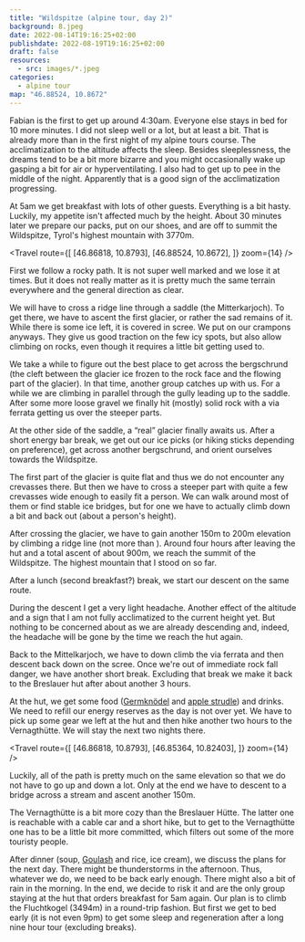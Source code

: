 ```yaml
---
title: "Wildspitze (alpine tour, day 2)"
background: 8.jpeg
date: 2022-08-14T19:16:25+02:00
publishdate: 2022-08-19T19:16:25+02:00
draft: false
resources:
  - src: images/*.jpeg
categories:
  - alpine tour
map: "46.88524, 10.8672"
---
```


Fabian is the first to get up around 4:30am. Everyone else stays in bed for 10
more minutes. I did not sleep well or a lot, but at least a bit. That is already
more than in the first night of my <Link
to="/posts/210819-alpine-tours-course">alpine tours course</Link>. The
acclimatization to the altitude affects the sleep. Besides sleeplessness, the
dreams tend to be a bit more bizarre and you might occasionally wake up gasping
a bit for air or hyperventilating. I also had to get up to pee in the middle of
the night. Apparently that is a good sign of the acclimatization progressing.

At 5am we get breakfast with lots of other guests. Everything is a bit hasty.
Luckily, my appetite isn't affected much by the height. About 30 minutes later
we prepare our packs, put on our shoes, and are off to summit the Wildspitze,
Tyrol's highest mountain with 3770m.

<Travel
  route={[
    [46.86818, 10.8793],
    [46.88524, 10.8672],
  ]}
  zoom={14}
/>

First we follow a rocky path. It is not super well marked and we lose it at
times. But it does not really matter as it is pretty much the same terrain
everywhere and the general direction as clear.

<Rimg src="2.jpeg" caption="The morning sun greets the mountain tops." />

We will have to cross a ridge line through a saddle (the Mitterkarjoch). To get
there, we have to ascent the first glacier, or rather the sad remains of it.
While there is some ice left, it is covered in scree. We put on our crampons
anyways. They give us good traction on the few icy spots, but also allow
climbing on rocks, even though it requires a little bit getting used to.

We take a while to figure out the best place to get across the bergschrund (the
cleft between the glacier ice frozen to the rock face and the flowing part of
the glacier). In that time, another group catches up with us. For a while we are
climbing in parallel through the gully leading up to the saddle. After some more
loose gravel we finally hit (mostly) solid rock with a via ferrata getting us
over the steeper parts.

<Gallery>
  <Rimg src="3.jpeg" overlay="3.svg" caption="The ridge line to cross." />
  <Rimg src="4.jpeg" caption="Near the bergschrund." />
</Gallery>

At the other side of the saddle, a “real” glacier finally awaits us. After
a short energy bar break, we get out our ice picks (or hiking sticks depending
on preference), get across another bergschrund, and orient ourselves towards the
Wildspitze.

<Rimg src="5.jpeg" alt="Some actual glacier." />

<Gallery>
  <Rimg src="9.jpeg" caption="Climbing over the bergschrund." />
  <Rimg
    src="10.jpeg"
    caption="The last one making it safely over the bergschrund."
  />
  <Rimg src="11.jpeg" overlay="11.svg" alt="Our route across the glacier." />
</Gallery>

The first part of the glacier is quite flat and thus we do not encounter any
crevasses there. But then we have to cross a steeper part with quite a few
crevasses wide enough to easily fit a person. We can walk around most of them or
find stable ice bridges, but for one we have to actually climb down a bit and
back out (about a person's height).

<Rimg src="12.jpeg" caption="How can we get over this crevasse?" />

<Gallery>
  <Rimg src="14.jpeg" caption="By climbing down and back out!" />
  <Rimg src="16.jpeg" caption="Definitely don't want to end up down there." />
  <Rimg src="18.jpeg" caption="My turn." />
</Gallery>

<Rimg src="21.jpeg" alt="On the glacier." />

After crossing the glacier, we have to gain another 150m to 200m elevation by
climbing a ridge line (not more than <Grade system="UIAA" value="2" />). Around
four hours after leaving the hut and a total ascent of about 900m, we reach the
summit of the Wildspitze. The highest mountain that I stood on so far.

<Rimg src="24.jpeg" alt="At the summit." />

<Pano src="1.jpeg" alt="View from the Wildspitze" />

<Gallery>
  <Rimg src="33.jpeg" alt="On top of the Wildspitze" />
  <Rimg src="38.jpeg" alt="View from the Wildspitze" />
  <Rimg
    src="39.jpeg"
    caption="Many more parties ascending via an alternate route."
  />
</Gallery>

After a lunch (second breakfast?) break, we start our descent on the same route.

<Rimg src="40.jpeg" alt="Starting the descent." />

<Gallery>
  <Rimg src="41.jpeg" alt="On the descent." />
  <Rimg src="42.jpeg" alt="On the descent." />
  <Rimg src="44.jpeg" alt="Walking along crevasses in the glacier." />
  <Rimg src="48.jpeg" caption="Climbing through the crevasse once again." />
</Gallery>

<Rimg src="49.jpeg" alt="Climbing through the crevasse once again." />

<Gallery>
  <Rimg src="53.jpeg" alt="Climbing through the crevasse once again." />
  <Rimg src="56.jpeg" overlay="56.svg" alt="Crossing the glacier once again." />
</Gallery>

<Rimg src="57.jpeg" alt="Almost back at the saddle." />

During the descent I get a very light headache. Another effect of the altitude
and a sign that I am not fully acclimatized to the current height yet. But
nothing to be concerned about as we are already descending and, indeed, the
headache will be gone by the time we reach the hut again.

Back to the Mittelkarjoch, we have to down climb the via ferrata and then
descent back down on the scree. Once we're out of immediate rock fall danger, we
have another short break. Excluding that break we make it back to the Breslauer
hut after about another 3 hours.

<Gallery>
  <Rimg src="59.jpeg" alt="Down climbing the via ferrata." />
  <Rimg src="61.jpeg" alt="Descending on the scree." />
  <Rimg src="62.jpeg" alt="So much scree." />
</Gallery>

<Rimg src="64.jpeg" alt="Back to the Breslauer Hütte." />

At the hut, we get some food
([Germknödel](https://en.wikipedia.org/wiki/Germkn%C3%B6del) and [apple
strudle](https://en.wikipedia.org/wiki/Strudel)) and drinks. We need to refill
our energy reserves as the day is not over yet. We have to pick up some gear we
left at the hut and then hike another two hours to the Vernagthütte. We will
stay the next two nights there.

<Travel
  route={[
    [46.86818, 10.8793],
    [46.85364, 10.82403],
  ]}
  zoom={14}
/>

Luckily, all of the path is pretty much on the same elevation so that we do not
have to go up and down a lot. Only at the end we have to descent to a bridge
across a stream and ascent another 150m.

<Rimg
  src="65.jpeg"
  alt="The far end of the Ötztal. No signs of civilazation far and wide."
/>

<Rimg
  src="68.jpeg"
  overlay="68.svg"
  caption="First sight of the hut, but the valley has still to be crossed."
/>

<Gallery>
  <Rimg src="66.jpeg" alt="Crossing the stream." />
  <Rimg
    src="70.jpeg"
    caption="Quite a lot of meltwater from the glaciers around."
  />
  <Rimg src="73.jpeg" alt="On the bridge." />
  <Rimg src="75.jpeg" alt="View downstream." />
  <Rimg src="76.jpeg" alt="Short break." />
</Gallery>

<Rimg src="77.jpeg" caption="The Vernagthütte" />

The Vernagthütte is a bit more cozy than the Breslauer Hütte. The latter one is
reachable with a cable car and a short hike, but to get to the Vernagthütte one
has to be a little bit more committed, which filters out some of the more
touristy people.

After dinner (soup, [Goulash](https://en.wikipedia.org/wiki/Goulash#Germany) and
rice, ice cream), we discuss the plans for the next day. There might be
thunderstorms in the afternoon. Thus, whatever we do, we need to be back early
enough. There might also a bit of rain in the morning. In the end, we decide to
risk it and are the only group staying at the hut that orders breakfast for 5am
again. Our plan is to climb the Fluchtkogel (3494m) in a round-trip fashion.
But first we get to bed early (it is not even 9pm) to get some sleep and
regeneration after a long nine hour tour (excluding breaks).

<Nextday />
